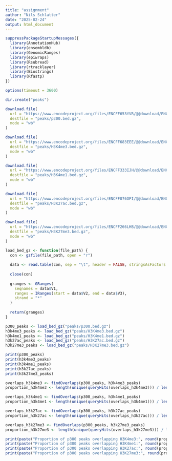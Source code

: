 ```yaml
---
title: "assignment"
author: "Nils Schlatter"
date: "2025-02-24"
output: html_document
---
```


```r
suppressPackageStartupMessages({
  library(AnnotationHub)
  library(ensembldb)
  library(GenomicRanges)
  library(epiwraps)
  library(Rsubread)
  library(rtracklayer)
  library(Biostrings)
  library(Rfastp)
})
```
```r
options(timeout = 3600)

dir.create("peaks")

download.file(
  url = "https://www.encodeproject.org/files/ENCFF653YVR/@@download/ENCFF653YVR.bed.gz",
  destfile = "peaks/p300.bed.gz",
  mode = "wb"
)

download.file(
  url = "https://www.encodeproject.org/files/ENCFF683EEE/@@download/ENCFF683EEE.bed.gz",
  destfile = "peaks/H3K4me3.bed.gz",
  mode = "wb"
)

download.file(
  url = "https://www.encodeproject.org/files/ENCFF333IJH/@@download/ENCFF333IJH.bed.gz",
  destfile = "peaks/H3K4me1.bed.gz",
  mode = "wb"
)

download.file(
  url = "https://www.encodeproject.org/files/ENCFF076OPI/@@download/ENCFF076OPI.bed.gz",
  destfile = "peaks/H3K27ac.bed.gz",
  mode = "wb"
)

download.file(
  url = "https://www.encodeproject.org/files/ENCFF266LHB/@@download/ENCFF266LHB.bed.gz",
  destfile = "peaks/H3K27me3.bed.gz",
  mode = "wb"
)
```

```r
load_bed_gz <- function(file_path) {
  con <- gzfile(file_path, open = "r")
  
  data <- read.table(con, sep = "\t", header = FALSE, stringsAsFactors = FALSE)
  
  close(con)
  
  granges <- GRanges(
    seqnames = data$V1,
    ranges = IRanges(start = data$V2, end = data$V3),
    strand = "*"
  )
  
  return(granges)
}

p300_peaks <- load_bed_gz("peaks/p300.bed.gz")
h3k4me3_peaks <- load_bed_gz("peaks/H3K4me3.bed.gz")
h3k4me1_peaks <- load_bed_gz("peaks/H3K4me1.bed.gz")
h3k27ac_peaks <- load_bed_gz("peaks/H3K27ac.bed.gz")
h3k27me3_peaks <- load_bed_gz("peaks/H3K27me3.bed.gz")

print(p300_peaks)
print(h3k4me3_peaks)
print(h3k4me1_peaks)
print(h3k27ac_peaks)
print(h3k27me3_peaks)
```


```r
overlaps_h3k4me3 <- findOverlaps(p300_peaks, h3k4me3_peaks)
proportion_h3k4me3 <- length(unique(queryHits(overlaps_h3k4me3))) / length(p300_peaks)

overlaps_h3k4me1 <- findOverlaps(p300_peaks, h3k4me1_peaks)
proportion_h3k4me1 <- length(unique(queryHits(overlaps_h3k4me1))) / length(p300_peaks)

overlaps_h3k27ac <- findOverlaps(p300_peaks, h3k27ac_peaks)
proportion_h3k27ac <- length(unique(queryHits(overlaps_h3k27ac))) / length(p300_peaks)

overlaps_h3k27me3 <- findOverlaps(p300_peaks, h3k27me3_peaks)
proportion_h3k27me3 <- length(unique(queryHits(overlaps_h3k27me3))) / length(p300_peaks)

print(paste("Proportion of p300 peaks overlapping H3K4me3:", round(proportion_h3k4me3 * 100, 2), "%"))
print(paste("Proportion of p300 peaks overlapping H3K4me1:", round(proportion_h3k4me1 * 100, 2), "%"))
print(paste("Proportion of p300 peaks overlapping H3K27ac:", round(proportion_h3k27ac * 100, 2), "%"))
print(paste("Proportion of p300 peaks overlapping H3K27me3:", round(proportion_h3k27me3 * 100, 2), "%"))
```